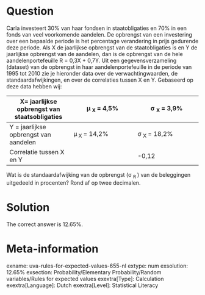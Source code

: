 Question
========

Carla investeert 30% van haar fondsen in staatobligaties en 70% in een fonds van veel voorkomende aandelen. De opbrengst van een investering over een bepaalde periode is het percentage verandering in prijs gedurende deze periode. Als X de jaarlijkse opbrengst van de staatobligaties is en Y de jaarlijkse opbrengst van de aandelen, dan is de opbrengst van de hele aandelenportefeuille R = 0,3X + 0,7Y.
Uit een gegevensverzameling (dataset) van de opbrengst in haar aandelenportefeuille in de periode van 1995 tot 2010 zie je hieronder data over de verwachtingwaarden, de standaardafwijkingen, en over de correlaties tussen X en Y.
Gebaseerd op deze data hebben wij:

|X= jaarlijkse opbrengst van staatsobligaties|&mu;<sub> X </sub> = 4,5%|&sigma; <sub> X </sub> = 3,9%|
|-|-|-|
|Y = jaarlijkse opbrengst van aandelen|&mu;<sub> X </sub> = 14,2%|&sigma; <sub> X </sub> = 18,2% |
Correlatie tussen X en Y || -0,12|


Wat is de standaardafwijking van de opbrengst (&sigma; <sub> R </sub>) van de beleggingen uitgedeeld in procenten? Rond af op twee decimalen.

Solution
========

The correct answer is 12.65%.

Meta-information
================
exname: uva-rules-for-expected-values-655-nl
extype: num
exsolution: 12.65%
exsection: Probability/Elementary Probability/Random variables/Rules for expected values
exextra[Type]: Calculation
exextra[Language]: Dutch
exextra[Level]: Statistical Literacy
